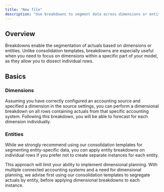 ```yaml
---
title: "New file"
description: "Use breakdowns to segment data across dimensions or entities for more detailed planning."
---
```


## Overview

Breakdowns enable the segmentation of actuals based on dimensions or entities. Unlike consolidation templates, breakdowns are especially useful when you need to focus on dimensions within a specific part of your model, as they allow you to dissect individual rows.

## Basics

### Dimensions

Assuming you have correctly configured an accounting source and specified a dimension in the source settings, you can perform a dimensional breakdown on all rows containing actuals from that specific accounting system. Following this breakdown, you will be able to forecast for each dimension individually.

### Entities

While we strongly recommend using our consolidation templates for segmenting entity-specific data, you *can* apply entity breakdowns on individual rows if you prefer not to create separate instances for each entity.

This approach will limit your ability to implement dimensional planning. With multiple connected accounting systems and a need for dimensional planning, we advise first using our consolidation templates to segregate actuals by entity, before applying dimensional breakdowns to each instance.